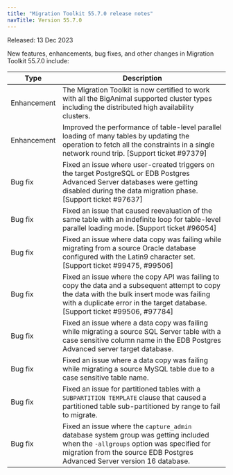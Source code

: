 ```yaml
---
title: "Migration Toolkit 55.7.0 release notes"
navTitle: Version 55.7.0
---
```


Released: 13 Dec 2023

New features, enhancements, bug fixes, and other changes in Migration Toolkit 55.7.0 include:

|     Type     |                                                                                                                                                                                         Description                                                                                                                                                                                         |
| ------------ | ------------------------------------------------------------------------------------------------------------------------------------------------------------------------------------------------------------------------------------------------------------------------------------------------------------------ |
| Enhancement  | The Migration Toolkit is now certified to work with all the BigAnimal supported cluster types including the distributed high availability clusters. |
| Enhancement  | Improved the performance of table-level parallel loading of many tables by updating the operation to fetch all the constraints in a single network round trip. [Support ticket #97379] |
| Bug&nbsp;fix | Fixed an issue where user-created triggers on the target PostgreSQL or EDB Postgres Advanced Server databases were getting disabled during the data migration phase. [Support ticket #97637] |
| Bug&nbsp;fix | Fixed an issue that caused reevaluation of the same table with an indefinite loop for table-level parallel loading mode. [Support ticket #96054]|
| Bug&nbsp;fix | Fixed an issue where data copy was failing while migrating from a source Oracle database configured with the Latin9 character set. [Support ticket #99475, #99506] |
| Bug&nbsp;fix | Fixed an issue where the copy API was failing to copy the data and a subsequent attempt to copy the data with the bulk insert mode was failing with a duplicate error in the target database.[Support ticket #99506, #97784] |
| Bug&nbsp;fix | Fixed an issue where a data copy was failing while migrating a source SQL Server table with a case sensitive column name in the EDB Postgres Advanced server target database. |
| Bug&nbsp;fix | Fixed an issue where a data copy was failing while migrating a source MySQL table due to a case sensitive table name. |
| Bug&nbsp;fix | Fixed an issue for partitioned tables with a `SUBPARTITION TEMPLATE` clause that caused a partitioned table sub-partitioned by range to fail to migrate. |
| Bug&nbsp;fix | Fixed an issue where the `capture_admin` database system group was getting included when the `-allgroups` option was specified for migration from the source EDB Postgres Advanced Server version 16 database. |
